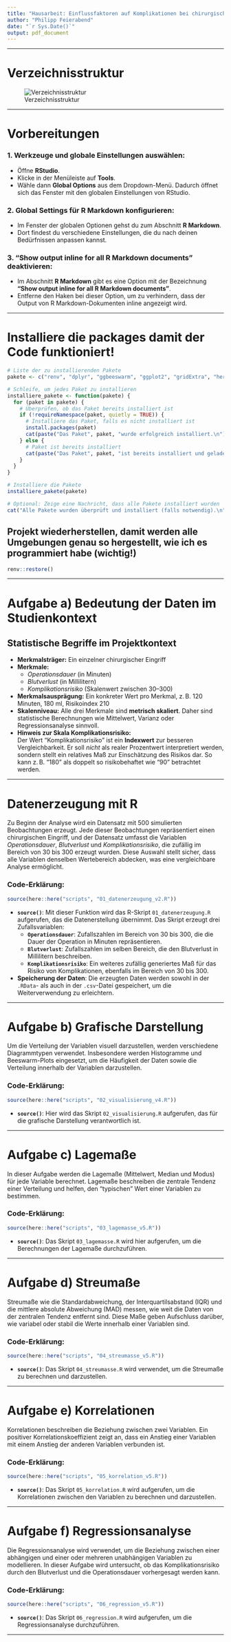 ```yaml
---
title: "Hausarbeit: Einflussfaktoren auf Komplikationen bei chirurgischen Eingriffen"
author: "Philipp Feierabend"
date: "`r Sys.Date()`"
output: pdf_document
---
```


------------------------------------------------------------------------

# Verzeichnisstruktur

![Verzeichnisstruktur](verzeichnis.png)

------------------------------------------------------------------------

# Vorbereitungen

### 1. Werkzeuge und globale Einstellungen auswählen:

-   Öffne **RStudio**.
-   Klicke in der Menüleiste auf **Tools**.
-   Wähle dann **Global Options** aus dem Dropdown-Menü. Dadurch öffnet sich das Fenster mit den globalen Einstellungen von RStudio.

### 2. Global Settings für R Markdown konfigurieren:

-   Im Fenster der globalen Optionen gehst du zum Abschnitt **R Markdown**.
-   Dort findest du verschiedene Einstellungen, die du nach deinen Bedürfnissen anpassen kannst.

### 3. "Show output inline for all R Markdown documents" deaktivieren:

-   Im Abschnitt **R Markdown** gibt es eine Option mit der Bezeichnung **"Show output inline for all R Markdown documents"**.
-   Entferne den Haken bei dieser Option, um zu verhindern, dass der Output von R Markdown-Dokumenten inline angezeigt wird.

------------------------------------------------------------------------

# Installiere die packages damit der Code funktioniert!

```r
# Liste der zu installierenden Pakete
pakete <- c("renv", "dplyr", "ggbeeswarm", "ggplot2", "gridExtra", "here", "reshape2", "rmarkdown", "stargazer", "renv")

# Schleife, um jedes Paket zu installieren
installiere_pakete <- function(pakete) {
  for (paket in pakete) {
    # Überprüfen, ob das Paket bereits installiert ist
    if (!requireNamespace(paket, quietly = TRUE)) {
      # Installiere das Paket, falls es nicht installiert ist
      install.packages(paket)
      cat(paste("Das Paket", paket, "wurde erfolgreich installiert.\n"))
    } else {
      # Paket ist bereits installiert
      cat(paste("Das Paket", paket, "ist bereits installiert und geladen.\n"))
    }
  }
}

# Installiere die Pakete
installiere_pakete(pakete)

# Optional: Zeige eine Nachricht, dass alle Pakete installiert wurden
cat("Alle Pakete wurden überprüft und installiert (falls notwendig).\n")
```

## Projekt wiederherstellen, damit werden alle Umgebungen genau so hergestellt, wie ich es programmiert habe (wichtig!)

```r
renv::restore()
```

------------------------------------------------------------------------

# Aufgabe a) Bedeutung der Daten im Studienkontext

## Statistische Begriffe im Projektkontext

-   **Merkmalsträger:** Ein einzelner chirurgischer Eingriff
-   **Merkmale:**
    -   *Operationsdauer* (in Minuten)
    -   *Blutverlust* (in Millilitern)
    -   *Komplikationsrisiko* (Skalenwert zwischen 30–300)
-   **Merkmalsausprägung:** Ein konkreter Wert pro Merkmal, z. B. 120 Minuten, 180 ml, Risikoindex 210
-   **Skalenniveau:** Alle drei Merkmale sind **metrisch skaliert**. Daher sind statistische Berechnungen wie Mittelwert, Varianz oder Regressionsanalyse sinnvoll.
-   **Hinweis zur Skala Komplikationsrisiko:**\
    Der Wert "Komplikationsrisiko" ist ein **Indexwert** zur besseren Vergleichbarkeit. Er soll *nicht* als realer Prozentwert interpretiert werden, sondern stellt ein relatives Maß zur Einschätzung des Risikos dar. So kann z. B. "180" als doppelt so risikobehaftet wie "90" betrachtet werden.

------------------------------------------------------------------------

# Datenerzeugung mit R

Zu Beginn der Analyse wird ein Datensatz mit 500 simulierten Beobachtungen erzeugt. Jede dieser Beobachtungen repräsentiert einen chirurgischen Eingriff, und der Datensatz umfasst die Variablen *Operationsdauer*, *Blutverlust* und *Komplikationsrisiko*, die zufällig im Bereich von 30 bis 300 erzeugt wurden. Diese Auswahl stellt sicher, dass alle Variablen denselben Wertebereich abdecken, was eine vergleichbare Analyse ermöglicht.

### Code-Erklärung:

```r
source(here::here("scripts", "01_datenerzeugung_v2.R"))
```

-   **`source()`**: Mit dieser Funktion wird das R-Skript `01_datenerzeugung.R` aufgerufen, das die Datenerstellung übernimmt. Das Skript erzeugt drei Zufallsvariablen:
    -   **`Operationsdauer`**: Zufallszahlen im Bereich von 30 bis 300, die die Dauer der Operation in Minuten repräsentieren.
    -   **`Blutverlust`**: Zufallszahlen im selben Bereich, die den Blutverlust in Millilitern beschreiben.
    -   **`Komplikationsrisiko`**: Ein weiteres zufällig generiertes Maß für das Risiko von Komplikationen, ebenfalls im Bereich von 30 bis 300.
-   **Speicherung der Daten**: Die erzeugten Daten werden sowohl in der `.RData`- als auch in der `.csv`-Datei gespeichert, um die Weiterverwendung zu erleichtern.

------------------------------------------------------------------------

# Aufgabe b) Grafische Darstellung

Um die Verteilung der Variablen visuell darzustellen, werden verschiedene Diagrammtypen verwendet. Insbesondere werden Histogramme und Beeswarm-Plots eingesetzt, um die Häufigkeit der Daten sowie die Verteilung innerhalb der Variablen darzustellen.

### Code-Erklärung:

```r
source(here::here("scripts", "02_visualisierung_v4.R"))
```

-   **`source()`**: Hier wird das Skript `02_visualisierung.R` aufgerufen, das für die grafische Darstellung verantwortlich ist.

------------------------------------------------------------------------

# Aufgabe c) Lagemaße

In dieser Aufgabe werden die Lagemaße (Mittelwert, Median und Modus) für jede Variable berechnet. Lagemaße beschreiben die zentrale Tendenz einer Verteilung und helfen, den "typischen" Wert einer Variablen zu bestimmen.

### Code-Erklärung:

```r
source(here::here("scripts", "03_lagemasse_v5.R"))
```

-   **`source()`**: Das Skript `03_lagemasse.R` wird hier aufgerufen, um die Berechnungen der Lagemaße durchzuführen.

------------------------------------------------------------------------

# Aufgabe d) Streumaße

Streumaße wie die Standardabweichung, der Interquartilsabstand (IQR) und die mittlere absolute Abweichung (MAD) messen, wie weit die Daten von der zentralen Tendenz entfernt sind. Diese Maße geben Aufschluss darüber, wie variabel oder stabil die Werte innerhalb einer Variablen sind.

### Code-Erklärung:

```r
source(here::here("scripts", "04_streumasse_v5.R"))
```

-   **`source()`**: Das Skript `04_streumasse.R` wird verwendet, um die Streumaße zu berechnen und darzustellen.

------------------------------------------------------------------------

# Aufgabe e) Korrelationen

Korrelationen beschreiben die Beziehung zwischen zwei Variablen. Ein positiver Korrelationskoeffizient zeigt an, dass ein Anstieg einer Variablen mit einem Anstieg der anderen Variablen verbunden ist.

### Code-Erklärung:

```r
source(here::here("scripts", "05_korrelation_v5.R"))
```

-   **`source()`**: Das Skript `05_korrelation.R` wird aufgerufen, um die Korrelationen zwischen den Variablen zu berechnen und darzustellen.

------------------------------------------------------------------------

# Aufgabe f) Regressionsanalyse

Die Regressionsanalyse wird verwendet, um die Beziehung zwischen einer abhängigen und einer oder mehreren unabhängigen Variablen zu modellieren. In dieser Aufgabe wird untersucht, ob das Komplikationsrisiko durch den Blutverlust und die Operationsdauer vorhergesagt werden kann.

### Code-Erklärung:

```r
source(here::here("scripts", "06_regression_v5.R"))
```

-   **`source()`**: Das Skript `06_regression.R` wird aufgerufen, um die Regressionsanalyse durchzuführen.

------------------------------------------------------------------------
